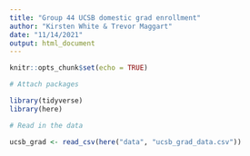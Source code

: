 ```yaml
---
title: "Group 44 UCSB domestic grad enrollment"
author: "Kirsten White & Trevor Maggart"
date: "11/14/2021"
output: html_document
---
```


```r
knitr::opts_chunk$set(echo = TRUE)
```

```r
# Attach packages

library(tidyverse)
library(here)
```
```r
# Read in the data

ucsb_grad <- read_csv(here("data", "ucsb_grad_data.csv"))
```


